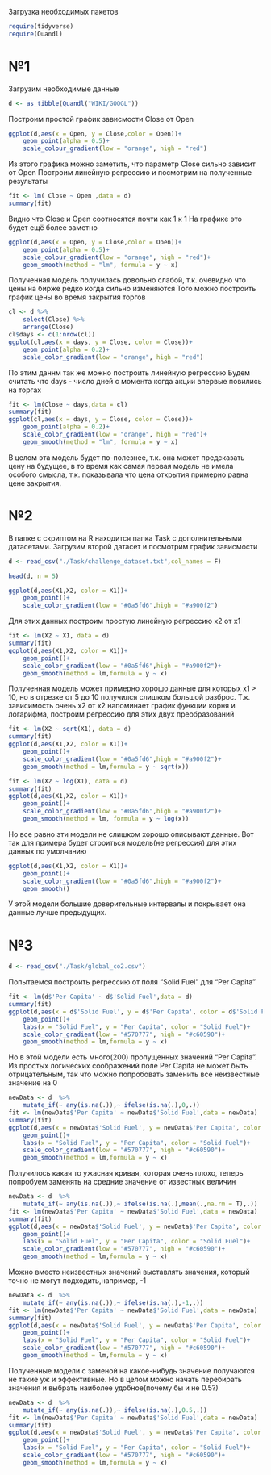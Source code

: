 Загрузка необходимых пакетов

```r
require(tidyverse)
require(Quandl)
```

# №1

Загрузим необходимые данные
```r
d <- as_tibble(Quandl("WIKI/GOOGL"))
```

Построим простой график зависмости Close от Open
```r
ggplot(d,aes(x = Open, y = Close,color = Open))+
    geom_point(alpha = 0.5)+
    scale_colour_gradient(low = "orange", high = "red")
```

Из этого графика можно заметить, что параметр Close сильно зависит от Open
Построим линейную регрессию и посмотрим на полученные результаты
```r
fit <- lm( Close ~ Open ,data = d)
summary(fit)
```
Видно что Close и Open соотносятся почти как 1 к 1
На графике это будет ещё более заметно
```r
ggplot(d,aes(x = Open, y = Close,color = Open))+
    geom_point(alpha = 0.5)+
    scale_colour_gradient(low = "orange", high = "red")+
    geom_smooth(method = "lm", formula = y ~ x)
```

Полученная модель получилась довольно слабой, т.к. очевидно что цены на бирже редко когда сильно изменяются
Того можно построить график цены во время закрытия торгов
```r
cl <- d %>%
    select(Close) %>%
    arrange(Close)
cl$days <- c(1:nrow(cl))
ggplot(cl,aes(x = days, y = Close, color = Close))+
    geom_point(alpha = 0.2)+
    scale_color_gradient(low = "orange", high = "red")
```

По этим даннм так же можно построить линейную регрессию
Будем считать что days - число дней с момента когда акции впервые повились на торгах

```r
fit <- lm(Close ~ days,data = cl)
summary(fit)
ggplot(cl,aes(x = days, y = Close, color = Close))+
    geom_point(alpha = 0.2)+
    scale_color_gradient(low = "orange", high = "red")+
    geom_smooth(method = "lm", formula = y ~ x)
```

В целом эта модель будет по-полезнее, т.к. она может предсказать цену на будущее, в то время как самая первая
модель не имела особого смысла, т.к. показывала что цена открытия примерно равна цене закрытия.

# №2
В папке с скриптом на R находится папка Task с дополнительными датасетами. Загрузим второй датасет и
посмотрим график зависмости

```r
d <- read_csv("./Task/challenge_dataset.txt",col_names = F)
```

```r
head(d, n = 5)
```

```r
ggplot(d,aes(X1,X2, color = X1))+
    geom_point()+
    scale_color_gradient(low = "#0a5fd6",high = "#a900f2")
```

Для этих данных построим простую линейную регрессию x2 от x1

```r
fit <- lm(X2 ~ X1, data = d)
summary(fit)
ggplot(d,aes(X1,X2, color = X1))+
    geom_point()+
    scale_color_gradient(low = "#0a5fd6",high = "#a900f2")+
    geom_smooth(method = lm,formula = y ~ x)
```

Полученная модель может примерно хорошо данные для которых x1 > 10, но в отрезке от 5 до 10 получился слишком большой 
разброс.
Т.к. зависимость очень x2 от x2 напоминает график функции корня и логарифма, построим регрессию для этих двух 
преобразований

```r
fit <- lm(X2 ~ sqrt(X1), data = d)
summary(fit)
ggplot(d,aes(X1,X2, color = X1))+
    geom_point()+
    scale_color_gradient(low = "#0a5fd6",high = "#a900f2")+
    geom_smooth(method = lm,formula = y ~ sqrt(x))
```
```r
fit <- lm(X2 ~ log(X1), data = d)
summary(fit)
ggplot(d,aes(X1,X2, color = X1))+
    geom_point()+
    scale_color_gradient(low = "#0a5fd6",high = "#a900f2")+
    geom_smooth(method = lm, formula = y ~ log(x))
```

Но все равно эти модели не слишком хорошо описывают данные. Вот так для примера будет строиться модель(не регрессия)
для этих данных по умолчанию

```r
ggplot(d,aes(X1,X2, color = X1))+
    geom_point()+
    scale_color_gradient(low = "#0a5fd6",high = "#a900f2")+
    geom_smooth()
```

У этой модели большие доверительные интервалы и покрывает она данные лучше предыдущих.

# №3

```r
d <- read_csv("./Task/global_co2.csv")
```

Попытаемся построить регрессию от поля "Solid Fuel" для "Per Capita"
```r
fit <- lm(d$'Per Capita' ~ d$'Solid Fuel',data = d)
summary(fit)
ggplot(d,aes(x = d$'Solid Fuel', y = d$'Per Capita', color = d$'Solid Fuel'))+
    geom_point()+
    labs(x = "Solid Fuel", y = "Per Capita", color = "Solid Fuel")+
    scale_color_gradient(low = "#570777", high = "#c60590")+
    geom_smooth(method = lm,formula = y ~ x)
```

Но в этой модели есть много(200) пропущенных значений "Per Capita". Из простых логических соображений
поле Per Capita не может быть отрицательным, так что можно попробовать заменить все неизвестные значение на 0
```r
newData <- d  %>%
    mutate_if(~ any(is.na(.)),~ ifelse(is.na(.),0,.))
fit <- lm(newData$'Per Capita' ~ newData$'Solid Fuel',data = newData)
summary(fit)
ggplot(d,aes(x = newData$'Solid Fuel', y = newData$'Per Capita', color = newData$'Solid Fuel'))+
    geom_point()+
    labs(x = "Solid Fuel", y = "Per Capita", color = "Solid Fuel")+
    scale_color_gradient(low = "#570777", high = "#c60590")+
    geom_smooth(method = lm,formula = y ~ x)
```

Получилось какая то ужасная кривая, которая очень плохо, теперь попробуем заменять на средние значение от 
известных величин

```r
newData <- d  %>%
    mutate_if(~ any(is.na(.)),~ ifelse(is.na(.),mean(.,na.rm = T),.))
fit <- lm(newData$'Per Capita' ~ newData$'Solid Fuel',data = newData)
summary(fit)
ggplot(d,aes(x = newData$'Solid Fuel', y = newData$'Per Capita', color = newData$'Solid Fuel'))+
    geom_point()+
    labs(x = "Solid Fuel", y = "Per Capita", color = "Solid Fuel")+
    scale_color_gradient(low = "#570777", high = "#c60590")+
    geom_smooth(method = lm,formula = y ~ x)
```

Можно вместо неизвестных значений выставлять значения, который точно не могут подходить,например, -1

```r
newData <- d  %>%
    mutate_if(~ any(is.na(.)),~ ifelse(is.na(.),-1,.))
fit <- lm(newData$'Per Capita' ~ newData$'Solid Fuel',data = newData)
summary(fit)
ggplot(d,aes(x = newData$'Solid Fuel', y = newData$'Per Capita', color = newData$'Solid Fuel'))+
    geom_point()+
    labs(x = "Solid Fuel", y = "Per Capita", color = "Solid Fuel")+
    scale_color_gradient(low = "#570777", high = "#c60590")+
    geom_smooth(method = lm,formula = y ~ x)
```

Полученные модели с заменой на какое-нибудь значение получаются не такие уж и эффективные. Но в целом можно 
начать перебирать значения и выбрать наиболее удобное(почему бы и не 0.5?)

```r
newData <- d  %>%
    mutate_if(~ any(is.na(.)),~ ifelse(is.na(.),0.5,.))
fit <- lm(newData$'Per Capita' ~ newData$'Solid Fuel',data = newData)
summary(fit)
ggplot(d,aes(x = newData$'Solid Fuel', y = newData$'Per Capita', color = newData$'Solid Fuel'))+
    geom_point()+
    labs(x = "Solid Fuel", y = "Per Capita", color = "Solid Fuel")+
    scale_color_gradient(low = "#570777", high = "#c60590")+
    geom_smooth(method = lm,formula = y ~ x)
```
